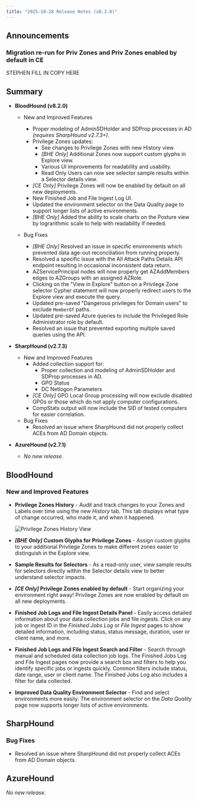 ```yaml
---
title: "2025-10-28 Release Notes (v8.3.0)"
---
```


## Announcements

### Migration re-run for Priv Zones and Priv Zones enabled by default in CE
STEPHEN FILL IN COPY HERE


## Summary

- **BloodHound (v8.2.0)**
  - New and Improved Features
    - Proper modeling of AdminSDHolder and SDProp processes in AD _(requires SharpHound v2.7.3+)_.
    - Privilege Zones updates:
      - See changes to Privilege Zones with new History view.
      - _[BHE Only]_ Additional Zones now support custom glyphs in Explore view.
      - Various UI improvements for readability and usability.
      - Read Only Users can now see selector sample results within a Selector details view.
    - _[CE Only]_ Privilege Zones will now be enabled by default on all new deployments.
    - New Finished Job and File Ingest Log UI.
    - Updated the environment selector on the Data Quality page to support longer lists of active environments.
    - _[BHE Only]_ Added the ability to scale charts on the Posture view by lograrithmic scale to help with readability if needed.

  - Bug Fixes
    - _[BHE Only]_ Resolved an issue in specific environments which prevented data age-out reconciliation from running properly.
    - Resolved a specific issue with the All Attack Paths Details API endpoint resulting in occasional inconsistent data return.
    - AZServicePrincipal nodes will now properly get AZAddMembers edges to AZGroups with an assigned AZRole.
    - Clicking on the "View in Explore" button on a Privilege Zone selector Cypher statement will now properly redirect users to the Explore view and execute the query.
    - Updated pre-saved "Dangerous privileges for Domain users" to exclude `MemberOf` paths.
    - Updated pre-saved Azure queries to include the Privileged Role Administrator role by default.
    - Resolved an issue that prevented exporting multiple saved queries using the API.


- **SharpHound (v2.7.3)**
  - New and Improved Features
    - Added collection support for:
      - Proper collection and modeling of AdminSDHolder and SDProp processes in AD.
      - GPO Status
      - DC Netlogon Parameters
    - _[CE Only]_ GPO Local Group processing will now exclude disabled GPOs or those which do not apply computer configurations.
    - CompStats output will now include the SID of tested computers for easier correlation.
  - Bug Fixes
    - Resolved an issue where SharpHound did not properly collect ACEs from AD Domain objects.

- **AzureHound (v2.7.1)**
  - _No new release._

## BloodHound

### New and Improved Features

- **Privilege Zones History** - Audit and track changes to your Zones and Labels over time using the new _History_ tab. This tab displays what type of change occurred, who made it, and when it happened.
  
  <Frame>
    <img src="/images/release_notes/8_3_0/pzm-history-view.png" alt="Privilege Zones History View"/>
  </Frame>

- **_[BHE Only]_ Custom Glyphs for Privilege Zones** - Assign custom glyphs to your additional Privilege Zones to make different zones easier to distinguish in the Explore view.

- **Sample Results for Selectors** - As a read-only user, view sample results for selectors directly within the Selector details view to better understand selector impacts.
  
- **_[CE Only]_ Privilege Zones enabled by default** - Start organizing your environment right away! Privilege Zones are now enabled by default on all new deployments.

- **Finished Job Logs and File Ingest Details Panel** - Easily access detailed information about your data collection jobs and file ingests. Click on any job or ingest ID in the _Finished Jobs Log_ or _File Ingest_ pages to show detailed information, including status, status message, duration, user or client name, and more.

- **Finished Job Logs and File Ingest Search and Filter** - Search through manual and scheduled data collection job logs. The Finished Jobs Log and File Ingest pages now provide a search box and filters to help you identify specific jobs or ingests quickly. Common filters include status, date range, user or client name. The Finished Jobs Log also includes a filter for data collected.

- **Improved Data Quality Environment Selector** - Find and select environments more easily. The environment selector on the _Data Quality_ page now supports longer lists of active environments.

## SharpHound

### Bug Fixes

- Resolved an issue where SharpHound did not properly collect ACEs from AD Domain objects.

## AzureHound

_No new release._
